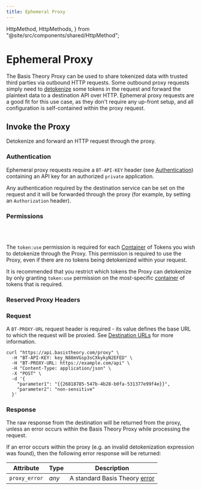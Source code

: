 ```yaml
---
title: Ephemeral Proxy
---
```


  HttpMethod,
  HttpMethods,
} from "@site/src/components/shared/HttpMethod";

# Ephemeral Proxy

The Basis Theory Proxy can be used to share tokenized data with trusted third parties via outbound HTTP requests.
Some outbound proxy requests simply need to [detokenize](/docs/expressions/detokenization) some tokens in the request and forward
the plaintext data to a destination API over HTTP. Ephemeral proxy requests are a good fit for this use case,
as they don't require any up-front setup, and all configuration is self-contained within the proxy request.

## Invoke the Proxy

Detokenize and forward an HTTP request through the proxy.

<HttpMethod
  method={HttpMethods.POST}
  endpoint="https://api.basistheory.com/proxy"
/>

<HttpMethod
  method={HttpMethods.GET}
  endpoint="https://api.basistheory.com/proxy"
/>

<HttpMethod
  method={HttpMethods.PUT}
  endpoint="https://api.basistheory.com/proxy"
/>

<HttpMethod
  method={HttpMethods.PATCH}
  endpoint="https://api.basistheory.com/proxy"
/>

<HttpMethod
  method={HttpMethods.DELETE}
  endpoint="https://api.basistheory.com/proxy"
/>

### Authentication

Ephemeral proxy requests require a `BT-API-KEY` header (see [Authentication](/docs/api/authentication)) containing an API key for an authorized `private` application.

Any authentication required by the destination service can be set on the request and it will be forwarded through the proxy
(for example, by setting an `Authorization` header).

### Permissions

<Permission content="token:use" />
<br/><br/>

The `token:use` permission is required for each [Container](/docs/concepts/what-are-containers) of Tokens you wish to detokenize through the Proxy.
This permission is required to use the Proxy, even if there are no tokens being detokenized within your request.

It is recommended that you restrict which tokens the Proxy can detokenize by only granting `token:use`
permission on the most-specific [container](/docs/concepts/what-are-containers) of tokens that is required.

### Reserved Proxy Headers <Enterprise />

<ReservedHeaders />

### Request

A `BT-PROXY-URL` request header is required - its value defines the base URL to which the request will be proxied.
See [Destination URLs](/docs/api/proxies/#destination-urls) for more information.

```shell showLineNumbers
curl "https://api.basistheory.com/proxy" \
  -H "BT-API-KEY: key_N88mVGsp3sCXkykyN2EFED" \
  -H "BT-PROXY-URL: https://example.com/api" \
  -H "Content-Type: application/json" \
  -X "POST" \
  -d '{
    "parameter1": "{{26818785-547b-4b28-b0fa-531377e99f4e}}",
    "parameter2": "non-sensitive"
  }'
```

### Response

The raw response from the destination will be returned from the proxy, unless an error occurs within the Basis Theory Proxy while processing the request.

If an error occurs within the proxy (e.g. an invalid detokenization expression was found), then the following error response will be returned:

| Attribute     | Type  | Description                                       |
|---------------|-------|---------------------------------------------------|
| `proxy_error` | _any_ | A standard Basis Theory [error](/docs/api/errors) |
